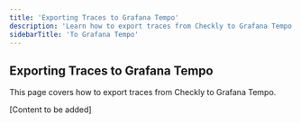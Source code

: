 ```yaml
---
title: 'Exporting Traces to Grafana Tempo'
description: 'Learn how to export traces from Checkly to Grafana Tempo.'
sidebarTitle: 'To Grafana Tempo'
---
```


## Exporting Traces to Grafana Tempo

This page covers how to export traces from Checkly to Grafana Tempo.

[Content to be added] 